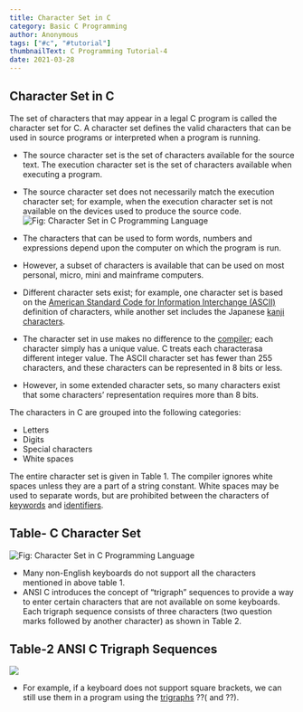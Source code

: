 ```yaml
---
title: Character Set in C
category: Basic C Programming
author: Anonymous
tags: ["#c", "#tutorial"]
thumbnailText: C Programming Tutorial-4
date: 2021-03-28
---
```

## Character Set in C
The set of characters that may appear in a legal C program is called the character set for C.
A character set defines the valid characters that can be used in source programs or
interpreted when a program is running.

- The source character set is the set of characters available for the source text. The execution
character set is the set of characters available when executing a program.

- The source character set does not necessarily match the execution character set;
for example, when the execution character set is not available on the devices used
to produce the source code.
![Fig: Character Set in C Programming Language ](../../assets/cPic/cset-1.PNG)
- The characters that can be used to form words, numbers and expressions depend
upon the computer on which the program is run.

- However, a subset of characters is available that can be used on most personal, micro, mini and mainframe computers.
- Different character sets exist; for example, one character set is based on the [American Standard Code for Information
Interchange (ASCII)](https://en.wikipedia.org/wiki/ASCII) definition of characters, while another set includes the Japanese [kanji characters](https://en.wikipedia.org/wiki/Kanji).
- The character set in use makes no difference to the [compiler](https://en.wikipedia.org/wiki/Compiler); each character simply has a unique value. C treats each characterasa different integer value.
The ASCII character set has fewer than 255 characters, and these characters can be represented in 8 bits or less.
- However, in some extended character sets, so many characters exist that some characters’ representation requires more than 8 bits.

The characters in C are grouped into the following categories:

- Letters
- Digits
- Special characters
- White spaces

The entire character set is given in Table 1. The compiler ignores white spaces unless they are a part of a string constant. White spaces may be used to separate words,
but are prohibited between the characters of [keywords](https://funycode.com/token-and-keyword-in-c/) and [identifiers](https://funycode.com/identifier-in-c/).

## Table- C Character Set

![Fig: Character Set in C Programming Language ](../../assets/cPic/cset.png)

- Many non-English keyboards do not support all the characters mentioned in above table 1.
- ANSI C introduces the concept of “trigraph” sequences to provide a way to enter certain characters that are not available on some keyboards.
Each trigraph sequence consists of three characters (two question marks followed by another character) as shown in Table 2.

## Table-2 ANSI C Trigraph Sequences

![ ](../../assets/cPic/cset-2.png)

- For example, if a keyboard does not support square brackets, we can still use them in a program using the [trigraphs](https://docs.microsoft.com/en-us/cpp/c-language/trigraphs#:~:text=Trigraphs%20are%20sequences%20of%20three,representations%20for%20some%20punctuation%20characters.) ??( and ??).
